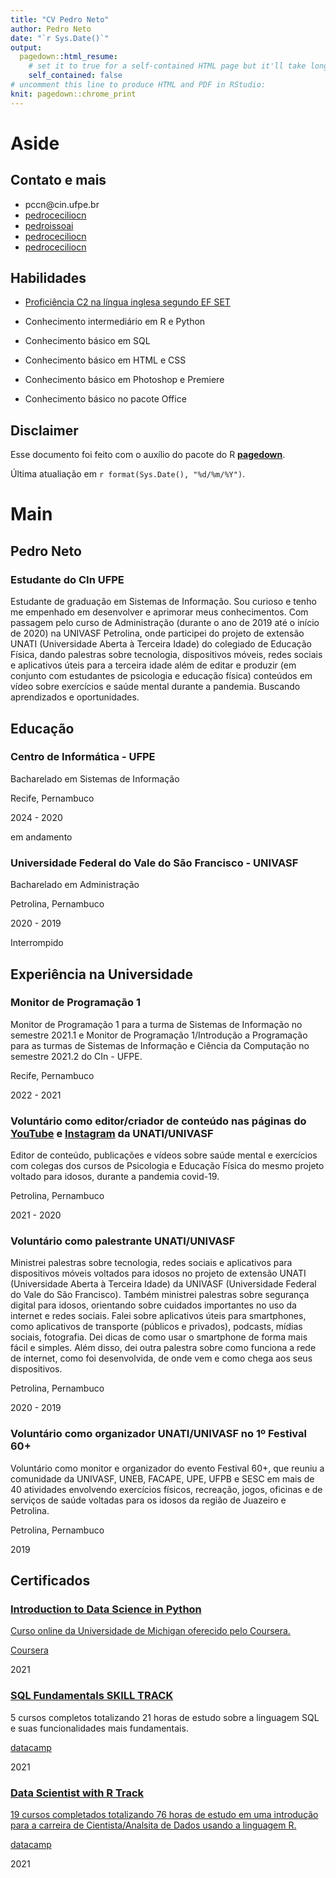 ```yaml
---
title: "CV Pedro Neto"
author: Pedro Neto
date: "`r Sys.Date()`"
output:
  pagedown::html_resume:
    # set it to true for a self-contained HTML page but it'll take longer to render
    self_contained: false
# uncomment this line to produce HTML and PDF in RStudio:
knit: pagedown::chrome_print
---
```


Aside
================================================================================


<!-- ![Pedro Neto](https://avatars1.githubusercontent.com/u/895125?s=400&v=4){width=80%} -->


Contato e mais{#contact}
--------------------------------------------------------------------------------

- <i class="fa fa-envelope"></i> pccn@cin.ufpe.br
- <i class="fa fa-linkedin"></i> [pedroceciliocn](linkedin.com/pedroceciliocn)
- <i class="fa fa-twitter"></i> [pedroissoai](https://twitter.com/pedroissoai)
- <i class="fa fa-github"></i> [pedroceciliocn](https://github.com/pedroceciliocn)
<!-- - <i class="fa fa-phone"></i> +55 87 99995-2777 -->
- <i class="fa fa-lastfm"></i> [pedroceciliocn](https://www.last.fm/user/pedroceciliocn)



Habilidades {#skills}
--------------------------------------------------------------------------------

- [Proficiência C2 na língua inglesa segundo EF SET](https://www.efset.org/cert/LZxJJq)

- Conhecimento intermediário em R e Python

- Conhecimento básico em SQL

- Conhecimento básico em HTML e CSS

- Conhecimento básico em Photoshop e Premiere

- Conhecimento básico no pacote Office


Disclaimer {#disclaimer}
--------------------------------------------------------------------------------

Esse documento foi feito com o auxílio do pacote do R [**pagedown**](https://github.com/rstudio/pagedown).

Última atualiação em `r format(Sys.Date(), "%d/%m/%Y")`.



Main
================================================================================

Pedro Neto {#title}
--------------------------------------------------------------------------------

### Estudante do CIn UFPE

Estudante de graduação em Sistemas de Informação. Sou curioso e tenho me empenhado em desenvolver e aprimorar meus conhecimentos. Com passagem pelo curso de Administração (durante o ano de 2019 até o início de 2020) na UNIVASF Petrolina, onde participei do projeto de extensão UNATI (Universidade Aberta à Terceira Idade) do colegiado de Educação Física, dando palestras sobre tecnologia, dispositivos móveis, redes sociais e aplicativos úteis para a terceira idade além de editar e produzir (em conjunto com estudantes de psicologia e educação física) conteúdos em vídeo sobre exercícios e saúde mental durante a pandemia. Buscando aprendizados e oportunidades.


Educação {data-icon=graduation-cap data-concise=true}
--------------------------------------------------------------------------------

### Centro de Informática - UFPE

Bacharelado em Sistemas de Informação

Recife, Pernambuco

2024 - 2020

em andamento

### Universidade Federal do Vale do São Francisco - UNIVASF

Bacharelado em Administração

Petrolina, Pernambuco

2020 - 2019

Interrompido


<!-- Research Experience {data-icon=laptop} -->
<!-- -------------------------------------------------------------------------------- -->

<!-- ### Graduate Research Assistant -->

<!-- Beijing Institute of Genomics, Chinese Academy of Sciences -->

<!-- Beijing, China -->

<!-- 2011 - 2014 -->

<!-- - Performed computational biology research towards understanding regulation of alternative splicing in human and mouse transcriptome. -->
<!-- - Found EGFR pathway related mutations, aimed to understand the impacts of cancer mutations on EGFR signaling pathway. -->

<!-- ### Bioinformatican -->

<!-- My Health Gene Technology Co., Ltd. -->

<!-- Beijing, China -->

<!-- 2015 - 2016 -->

<!-- - Investigated how cancer cells spread to other parts of the body at the single cell level. -->

<!-- ### Visiting Scientist -->

<!-- University of Alabama at Birmingham -->

<!-- AL, USA -->

<!-- 2016 - 2018 -->

<!-- - Investigated the role of mitochondria in development of cancer. -->
<!-- - Investigated the evolution of genome architecture and its role in important evolutionary events. -->
<!-- - Detected thrombotic thrombocytopenic purpura related mutations in mutiple patients' blood genome. -->


<!-- Professional Experience {data-icon=suitcase} -->
<!-- -------------------------------------------------------------------------------- -->

<!-- ### Data Scientist, intern -->

<!-- SupStat Inc. -->

<!-- Beijing, China -->

<!-- 2014 -->

<!-- ::: concise -->
<!-- - Taught R language to beginners.  -->
<!-- - Wrote Shiny app demos. -->
<!-- - Converted statistical tutorials from SPSS to R language. -->
<!-- ::: -->

<!-- ### Bioinformatician -->

<!-- My Health Gene Technology Co., Ltd. -->

<!-- Beijing, China -->

<!-- 2015 - 2016 -->

<!-- ::: concise -->
<!-- - Analyzed whole-exome sequencing data.  -->
<!-- - Wrote analysis pipelines of ChIP-seq, single cell DNA-seq and single cell RNA-seq. -->
<!-- - Studied tumor metastasis and wrote research reports.  -->
<!-- - Also did case studies to identify the genetic defect causing rare disease. -->
<!-- ::: -->


Experiência na Universidade {data-icon=chalkboard-teacher}
--------------------------------------------------------------------------------

### Monitor de Programação 1

Monitor de Programação 1 para a turma de Sistemas de Informação no semestre 2021.1 e Monitor de Programação 1/Introdução a Programação para as turmas de Sistemas de Informação e Ciência da Computação no semestre 2021.2 do CIn - UFPE.

Recife, Pernambuco

2022 - 2021

### Voluntário como editor/criador de conteúdo nas páginas do [YouTube](https://youtube.com/unatiunivasf) e [Instagram](https://instagram.com/unatiunivasf/) da UNATI/UNIVASF

Editor de conteúdo, publicações e vídeos sobre saúde mental e exercícios com colegas dos cursos de Psicologia e Educação Física do mesmo projeto voltado para idosos, durante a pandemia covid-19. 

Petrolina, Pernambuco

2021 - 2020

### Voluntário como palestrante UNATI/UNIVASF

Ministrei palestras sobre tecnologia, redes sociais e aplicativos para dispositivos móveis voltados para idosos no projeto de extensão UNATI (Universidade Aberta à Terceira Idade) da UNIVASF (Universidade Federal do Vale do São Francisco). Também ministrei palestras sobre segurança digital para idosos, orientando sobre cuidados importantes no uso da internet e redes sociais. Falei sobre aplicativos úteis para smartphones, como aplicativos de transporte (públicos e privados), podcasts, mídias sociais, fotografia. Dei dicas de como usar o smartphone de forma mais fácil e simples. Além disso, dei outra palestra sobre como funciona a rede de internet, como foi desenvolvida, de onde vem e como chega aos seus dispositivos.

Petrolina, Pernambuco

2020 - 2019

### Voluntário como organizador UNATI/UNIVASF no 1º Festival 60+

Voluntário como monitor e organizador do evento Festival 60+, que reuniu a comunidade da UNIVASF, UNEB, FACAPE, UPE, UFPB e SESC em mais de 40 atividades envolvendo exercícios físicos, recreação, jogos, oficinas e de serviços de saúde voltadas para os idosos da região de Juazeiro e Petrolina.

Petrolina, Pernambuco

2019

Certificados {data-icon=file}
--------------------------------------------------------------------------------
### [Introduction to Data Science in Python](https://www.coursera.org/learn/python-data-analysis)

[Curso online da Universidade de Michigan oferecido pelo Coursera.](https://www.coursera.org/account/accomplishments/verify/9KYZ4DX4SJAE)

[Coursera](https://www.coursera.org/)

2021



### [SQL Fundamentals SKILL TRACK](https://learn.datacamp.com/skill-tracks/sql-fundamentals)

5 cursos completos totalizando 21 horas de estudo sobre a linguagem SQL e suas funcionalidades mais fundamentais.

[datacamp](https://learn.datacamp.com/)

2021 

### [Data Scientist with R Track](https://datacamp.com/profile/pedroceciliocn)

[19 cursos completados totalizando 76 horas de estudo em uma introdução para a carreira de Cientista/Analsita de Dados usando a linguagem R.](https://www.datacamp.com/statement-of-accomplishment/track/bc1f187365f1d876373d4bf02194090452333e65)

[datacamp](https://learn.datacamp.com/)

2021 